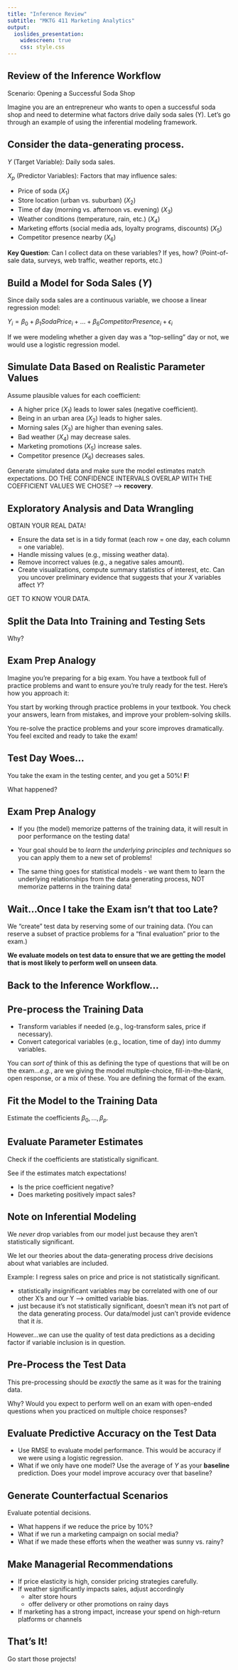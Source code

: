 ```yaml
---
title: "Inference Review"
subtitle: "MKTG 411 Marketing Analytics"
output: 
  ioslides_presentation:
    widescreen: true
    css: style.css
---
```


## Review of the Inference Workflow

Scenario: Opening a Successful Soda Shop

Imagine you are an entrepreneur who wants to open a successful soda shop and need to determine what factors drive daily soda sales (Y). Let's go through an example of using the inferential modeling framework.

## Consider the data-generating process.

$Y$ (Target Variable): Daily soda sales.

$X_p$ (Predictor Variables): Factors that may influence sales:

- Price of soda ($X_1$)
- Store location (urban vs. suburban) ($X_2$)
- Time of day (morning vs. afternoon vs. evening) ($X_3$)
- Weather conditions (temperature, rain, etc.) ($X_4$)
- Marketing efforts (social media ads, loyalty programs, discounts) ($X_5$)
- Competitor presence nearby ($X_6$)

**Key Question**: Can I collect data on these variables? If yes, how? (Point-of-sale data, surveys, web traffic, weather reports, etc.)

## Build a Model for Soda Sales ($Y$)

Since daily soda sales are a continuous variable, we choose a linear regression model:

$Y_i = \beta_0 + \beta_1SodaPrice_i + ... + \beta_6CompetitorPresence_i + \epsilon_i$

If we were modeling whether a given day was a "top-selling" day or not, we would use a logistic regression model.

## Simulate Data Based on Realistic Parameter Values

Assume plausible values for each coefficient:

- A higher price ($X_1$) leads to lower sales (negative coefficient).
- Being in an urban area ($X_2$) leads to higher sales.
- Morning sales ($X_3$) are higher than evening sales.
- Bad weather ($X_4$) may decrease sales.
- Marketing promotions ($X_5$) increase sales.
- Competitor presence ($X_6$) decreases sales.

Generate simulated data and make sure the model estimates match expectations. DO THE CONFIDENCE INTERVALS OVERLAP WITH THE COEFFICIENT VALUES WE CHOSE? --> **recovery**.

## Exploratory Analysis and Data Wrangling

OBTAIN YOUR REAL DATA!

- Ensure the data set is in a tidy format (each row = one day, each column = one variable).
- Handle missing values (e.g., missing weather data).
- Remove incorrect values (e.g., a negative sales amount).
- Create visualizations, compute summary statistics of interest, etc. Can you uncover preliminary evidence that suggests that your $X$ variables affect $Y$?

GET TO KNOW YOUR DATA.

## Split the Data Into Training and Testing Sets

Why?

## Exam Prep Analogy

Imagine you're preparing for a big exam. You have a textbook full of practice problems and want to ensure you’re truly ready for the test. Here's how you approach it:

You start by working through practice problems in your textbook. You check your answers, learn from mistakes, and improve your problem-solving skills.

You re-solve the practice problems and your score improves dramatically. You feel excited and ready to take the exam!

## Test Day Woes...

You take the exam in the testing center, and you get a 50%! **F**!

What happened?

## Exam Prep Analogy

- If you (the model) memorize patterns of the training data, it will result in poor performance on the testing data!
  
- Your goal should be to *learn the underlying principles and techniques* so you can apply them to a new set of problems!

- The same thing goes for statistical models - we want them to learn the underlying relationships from the data generating process, NOT memorize patterns in the training data!
  
## Wait...Once I take the Exam isn't that too Late?

We "create" test data by reserving some of our training data. (You can reserve a subset of practice problems for a "final evaluation" prior to the exam.)
  
**We evaluate models on test data to ensure that we are getting the model that is most likely to perform well on unseen data**.

## Back to the Inference Workflow...

## Pre-process the Training Data

- Transform variables if needed (e.g., log-transform sales, price if necessary).
- Convert categorical variables (e.g., location, time of day) into dummy variables.

You can *sort of* think of this as defining the type of questions that will be on the exam...*e.g.*, are we giving the model multiple-choice, fill-in-the-blank, open response, or a mix of these. You are defining the format of the exam.

## Fit the Model to the Training Data

Estimate the coefficients $\beta_0, ..., \beta_p$.

## Evaluate Parameter Estimates

Check if the coefficients are statistically significant.

See if the estimates match expectations!

- Is the price coefficient negative?
- Does marketing positively impact sales?

## Note on Inferential Modeling

We *never* drop variables from our model just because they aren't statistically significant.

We let our theories about the data-generating process drive decisions about what variables are included.

Example: I regress sales on price and price is not statistically significant.

- statistically insignificant variables may be correlated with one of our other X's and our Y --> omitted variable bias.
- just because it's not statistically significant, doesn't mean it's not part of the data generating process. Our data/model just can't provide evidence that it *is*.

However...we can use the quality of test data predictions as a deciding factor if variable inclusion is in question.

## Pre-Process the Test Data

This pre-processing should be *exactly* the same as it was for the training data.

Why? Would you expect to perform well on an exam with open-ended questions when you practiced on multiple choice responses?

## Evaluate Predictive Accuracy on the Test Data

- Use RMSE to evaluate model performance. This would be accuracy if we were using a logistic regression.
- What if we only have one model? Use the average of $Y$ as your **baseline** prediction. Does your model improve accuracy over that baseline?

## Generate Counterfactual Scenarios

Evaluate potential decisions.

- What happens if we reduce the price by 10%?
- What if we run a marketing campaign on social media?
- What if we made these efforts when the weather was sunny vs. rainy?

## Make Managerial Recommendations

- If price elasticity is high, consider pricing strategies carefully.
- If weather significantly impacts sales, adjust accordingly
  - alter store hours
  - offer delivery or other promotions on rainy days
- If marketing has a strong impact, increase your spend on high-return platforms or channels

## That's It!

Go start those projects!
 